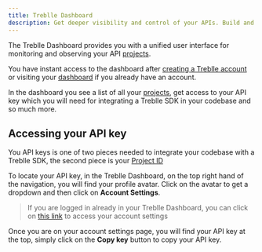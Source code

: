 ```yaml
---
title: Treblle Dashboard
description: Get deeper visibility and control of your APIs. Build and maintain your APIs confidently as Treblle analyzes 40+ different API specific data points across every single request.
---
```


The Treblle Dashboard provides you with a unified user interface for monitoring and observing your API [projects](/treblle/projects/).

You have instant access to the dashboard after <a href="https://app.treblle.com/register" target="_blank">creating a Treblle account</a> or visiting your <a href="https://app.treblle.com">dashboard</a> if you already have an account.

In the dashboard you see a list of all your [projects](/treblle/projects/), get access to your API key which you will need for integrating a Treblle SDK in your codebase and so much more.

## Accessing your API key

You API keys is one of two pieces needed to integrate your codebase with a Treblle SDK, the second piece is your [Project ID](/treblle/projects/#project-id)

To locate your API key, in the Treblle Dashboard, on the top right hand of the navigation, you will find your profile avatar. Click on the avatar to get a dropdown and then click on **Account Settings**.

> If you are logged in already in your Treblle Dashboard, you can click on <a href="https://app.treblle.com/users/profile">this link</a> to access your account settings

Once you are on your account settings page, you will find your API key at the top, simply click on the **Copy key** button to copy your API key.

